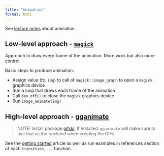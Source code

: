 ```yaml
---
title: "Animation"
format: html
---
```


See [lecture notes](https://www.stat.auckland.ac.nz/~paul/stats787/Current/Topics/animation.html) about animation.

## Low-level approach - [`magick`](https://docs.ropensci.org/magick/)

Approach to draw every frame of the animation. More work but also more control.

Basic steps to produce animation:

- Assign value (fx. `img`) to call of `magick::image_graph` to open a `magick` graphics device
- Run a loop that draws each frame of the animation
- Call `dev.off()` to close the `magick` graphics device
- Run `image_animate(img)`

## High-level approach - [gganimate](https://gganimate.com/)

> NOTE! Install package [gifski](https://cran.r-project.org/web/packages/gifski/index.html). If installed, `gganimate` will make sure to use that as the backend when creating the GIFs

See the [getting started](https://gganimate.com/articles/gganimate.html) article as well as run examples in references section of each `transition_...` function.